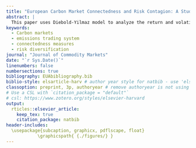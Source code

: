 ```yaml
---
title: "European Carbon Market Connectedness and Risk Contagion: A Study of Return and Volatility Dynamics Between European Union Allowances (EUAs) and Financial Markets Post-Phase III and their Potential for Portfolio Diversification"
abstract: |
  This paper uses Diebold-Yilmaz model to analyze the return and volatility connectedness between the European carbon market and the financial markets from the commencement of the 3rd phase of the EU emissions trading system in 2013 to the 4th phase until January 2025 in order to ascertain the impact of fixed income, equity, commodities, and energy markets, as well as exogenous shocks and the recent reforms introduced under the Fit for 55 package and RePowerEU Plan. We examine the static and dynamic characteristics of the connectedness network and find that the return and volatility behavior of the European carbon market are primarily driven by their own fundamental factors. Thus it is largely independent of other financial markets except for coal and natural gas, and except during periods of financial stress where a relatively short-lived increase in the connectedness with other financial markets is observed. With such characteristics, EUAs can offer diversification benefits, especially for non-energy portfolios.
keywords: 
  - Carbon markets 
  - emissions trading system 
  - connectedness measures 
  - risk diversification
journal: "Journal of Commodity Markets"
date: "`r Sys.Date()`"
linenumbers: false
numbersections: true
bibliography: EUAbibliography.bib
biblio-style: elsarticle-harv # author year style for natbib - use 'elsarticle-num' or 'elsarticle-num-names' for numbered scheme
classoption: preprint, 3p, authoryear # remove authoryear is not using `elsarticle-harv`
# Use a CSL with `citation_package = "default"`
# csl: https://www.zotero.org/styles/elsevier-harvard
output: 
  rticles::elsevier_article:
    keep_tex: true
    citation_package: natbib
header-includes:
  \usepackage{subcaption, graphicx, pdflscape, float}
            \graphicspath{ {./figures/} }
---
```










\newpage




\appendix

\begin{landscape}
\section{Static Return and Volatility Connectedness Matrix} \label{apdx:ConnMatrix}
  \begin{table}[!ht]
    \caption{Static Return and Volatility Connectedness Matrix (Jan 2013 - Jan 2025)}
    \label{table:staticfull}
      \resizebox{\columnwidth}{!}{
      \begin{tabular}{|l|l|l|l|l|l|l|l|l|l|l|l|} 
        \multicolumn{12}{@{}l}{\em(a) Carbon returns connectedness matrix}\\ \hline
      & CARBON & EUROSTOXX & BRENT OIL & COAL API & NATGAS & EURSOVER & EURCORP & SPXINDEX & COMEXENG & METALS & DSF (FROM) \\ \hline
       CARBON & 60.06 &	4.00 & 3.80 &	7.85 & 10.21 & 2.48 &	2.26 & 3.47 &	2.76	& 3.11 & \textbf{39.94} \\ \hline
       EUROSTOXX & 3.28 &	49.76 &	5.70 & 3.33 &	3.12 & 3.05 &	3.67 & 19.87 & 5.20 &	3.03 & 50.24 \\ \hline
       BRENTOIL & 3.49 &	6.00 &	57.40 &	5.44 &	3.61 &	2.68 &	2.34 &	7.27 &	8.29 &	3.49 &	42.60 \\ \hline
       COALAPI & 6.34 &	3.77 &	5.80 &	56.02 &	13.78 &	1.85 &	2.04 &	3.84 &	3.96 &	2.62 &	43.98 \\ \hline
       NATGAS & 9.93 &	3.03 &	3.88 &	13.58 &	58.73 &	1.80 &	1.76 &	2.48 &	2.56 &	2.24 &	41.27 \\ \hline
       EURSOVER & 2.03 &	2.98 &	2.68 &	1.67 &	1.68 &	48.35 &	31.93 &	2.28 &	2.05 &	4.36 &	51.65 \\ \hline
       EURCORP & 1.97 &	5.05 &	2.71 &	1.75 & 1.81 &	30.37 &	45.49 &	3.97 &	2.54 &	4.35 &	54.51 \\ \hline
       SPXINDEX & 2.42 &	17.95 &	6.82 &	3.35 &	2.03 &	2.30 &	2.73 &	53.51 &	6.40 &	2.50 &	46.49 \\ \hline
       COMEXENG & 2.48 &	5.08 &	7.44 &	3.49 &	2.40 &	2.16 &	2.37 &	6.59 &	53.07 &	14.91 &	46.93 \\ \hline
       METALS & 2.37 &	3.15 &	3.10 &	2.28 &	2.47 &	4.83 &	5.59 &	2.96 &	16.14 &	57.11 &	42.89 \\ \hline
       DST (TO) & \textbf{34.31} & 51.01 &	41.93 &	42.73 &	41.10 &	51.52 &	54.69 &	52.73 &	49.89 &	40.60 &	460.50 \\ \hline
       Inc.Own & 94.37 & 100.77 &	99.33 &	98.75 &	99.83 &	99.87 &	100.18 &	106.24 &	102.96 &	97.70 & \textbf{TCI} \\ \hline
       NS (NET) & \textbf{-5.63} & 0.77 &	-0.67 &	-1.25 &	-0.17 &	-0.13 &	0.18 &	6.24 &	2.96 &	-2.30 & \textbf{46.05} \\ \hline
        \end{tabular}
        }
\bigskip\bigskip
         \resizebox{\columnwidth}{!}{
         \begin{tabular}{|l|l|l|l|l|l|l|l|l|l|l|l|} 
          \multicolumn{12}{@{}l}{\em(b) Carbon volatility connectedness matrix}\\ \hline
       & CARBON & EUROSTOXX & BRENTOIL & COALAPI & NATGAS & EURSOVER & EURCORP & SPXINDEX & COMEXENG & METALS & DSF (FROM) \\ \hline
       CARBON & 55.66 &	4.60 &	4.29 &	7.25 &	7.13 &	3.77 &	3.61 &	5.06 &	3.83 &	4.79 & \textbf{44.34} \\ \hline
       EUROSTOXX & 3.63 &	47.09 &	5.17 & 3.59 &	3.45 &	5.12 &	4.14 &	16.60 &	5.25 &	5.95 &	52.91 \\ \hline
       BRENTOIL & 4.20 &	6.54 &	52.55 &	4.93 &	3.59 &	3.85 &	4.54 &	6.49 &	7.10 &	6.20 &	47.45 \\ \hline
       COALAPI & 4.67 &	5.83 &	4.19 &	57.95 &	7.85 &	3.80 &	2.71 &	4.59 &	3.14 &	5.26 &	42.05 \\ \hline
       NATGAS & 4.51 &	4.64 &	3.43 &	8.36 &	59.40 &	3.52 &	3.79 &	4.82 &	3.56 &	3.96 &	40.60 \\ \hline
       EURSOVER & 2.17 &	6.27 &	3.30 &	2.43 &	1.86 &	44.69 &	25.39 &	5.60 & 3.86 &	4.44 &	55.31 \\ \hline
       EURCORP & 2.81 &	5.70 &	2.52 &	2.34 &	2.40 &	28.32 &	41.90 &	5.97 &	4.70 &	3.33 &	58.10 \\ \hline
       SPXINDEX & 3.29 &	15.44 &	5.03 &	3.08 &	1.71 &	4.71 &	3.98 &	53.15 &	4.44 &	5.17 &	46.85 \\ \hline
       COMEXENG & 2.62 &	7.96 &	4.69 &	3.94 &	4.00 &	5.32 &	5.39 &	6.71 &	49.30 &	10.07 &	50.70 \\ \hline
       METALS & 3.91 &	8.31 &	4.44 &	3.90 &	3.85 &	5.08 &	6.31 &	6.26 &	10.05 &	47.90 &	52.10 \\ \hline
       DST (TO) & \textbf{31.83} & 65.30 &	37.07 &	39.82 &	35.85 &	63.47 &	59.86 &	62.11 &	45.92 &	49.18 &	490.40 \\ \hline
       Inc.Own & 87.49 &	112.39 &	89.62 &	97.77 &	95.25 &	108.16 &	101.76 &	115.27 &	95.22	& 97.08 & \textbf{TCI} \\ \hline
       NS (NET) & \textbf{-12.51} & 12.39 &	-10.38 &	-2.23 &	-4.75 &	8.16 &	1.76 &	15.27 &	-4.78 &	-2.92 & \textbf{49.04} \\ \hline
        \end{tabular}
        }
\end{table}




\section{Dynamic Return and Volatility Net Directional Connectedness}  \label{apdx:NDC}
\begin{figure}[H]
  \caption{Dynamic Net Directional Connectedness (Jan 2013 – Jan 2025)}
  \label{fig:dynNDCfull}
    \centering
      \begin{subfigure}[a]{\textwidth}
        \caption{Dynamic return net directional connectedness}
        \label{fig:dynretNDCfull}
        \includegraphics[width = 1.25\linewidth]{6aApdxB-DynRetNDCfull}
      \end{subfigure}
\end{figure}
\begin{figure}[H]
  \ContinuedFloat
  \centering
      \begin{subfigure}[b]{\textwidth}
        \caption{Dynamic volatility net directional connectedness}
        \label{fig:dynvolNDCfull}
        \includegraphics[width = 1.25\linewidth]{6bApdxB-DynVolNDCfull}
      \end{subfigure}
\end{figure}

\newpage

\section{Dynamic Return and Volatility Pairwise Connectedness Index} \label{apdx:PCI}
\begin{figure}[!ht]
  \caption{Dynamic Return and Volatility Pairwise Connectedness Index (Jan 2013 – Jan 2025)}
  \label{fig:dynPCIfull}
  \centering
  \begin{subfigure}[a]{\textwidth}
    \caption{Dynamic return PCI}
    \label{fig:dynretPCIfull}
    \includegraphics[width = 1.1\linewidth]{7aApdxC-DynRetPCIfull}
  \end{subfigure}
\end{figure}
\begin{figure}[!ht]
  \ContinuedFloat
  \centering
    \begin{subfigure}[b]{\textwidth}\ContinuedFloat
      \caption{Dynamic volatility PCI}
      \label{fig:dynvolPCIfull}
      \includegraphics[width = 1.2\linewidth]{7bApdxC-DynVolPCIfull}
    \end{subfigure}
\end{figure}


\newpage

\section{Robustness Testing of Connectedness Model Parameters} \label{apdx:Robust}
\subsection{10-period forecast horizon and a rolling window of 180 observations}

\subsubsection{Static Return and Volatility Connectedness Matrix}

  \begin{table}[!ht]
    \caption{Static Return and Volatility Connectedness Matrix (Jan 2013 - Jan 2025)}
      \resizebox{\columnwidth}{!}{
      \begin{tabular}{|l|l|l|l|l|l|l|l|l|l|l|l|}
      \multicolumn{12}{@{}l}{\em(a) Carbon returns connectedness matrix}\\ \hline
        ~ & CARBON & EUROSTOXX & BRENTOIL & COALAPI & NATGAS & EURSOVER & EURCORP & SPXINDEX & COMEXENG & METALS & FROM \\ \hline
        CARBON & 58.42 & 4.13 & 3.95 & 7.9 & 10.32 & 2.75 & 2.49 & 3.71 & 2.96 & 3.37 & 41.58 \\ \hline
        EUROSTOXX & 3.42 & 48.5 & 5.77 & 3.45 & 3.35 & 3.4 & 3.94 & 19.55 & 5.3 & 3.32 & 51.5 \\ \hline
        BRENTOIL & 3.73 & 6.14 & 56.08 & 5.53 & 3.75 & 2.88 & 2.51 & 7.34 & 8.26 & 3.78 & 43.92 \\ \hline
        COALAPI & 6.47 & 3.92 & 5.88 & 54.74 & 13.63 & 2.07 & 2.25 & 4.02 & 4.11 & 2.91 & 45.26 \\ \hline
        NATGAS & 10.05 & 3.24 & 4.05 & 13.36 & 57.16 & 2.07 & 1.99 & 2.76 & 2.82 & 2.49 & 42.84 \\ \hline
        EURSOVER & 2.25 & 3.24 & 2.94 & 1.89 & 1.94 & 47.16 & 31.34 & 2.45 & 2.3 & 4.48 & 52.84 \\ \hline
        EURCORP & 2.18 & 5.15 & 2.89 & 1.98 & 2.05 & 29.92 & 44.6 & 4.04 & 2.7 & 4.48 & 55.4 \\ \hline
        SPXINDEX & 2.62 & 17.77 & 6.93 & 3.49 & 2.29 & 2.53 & 2.92 & 52.31 & 6.39 & 2.75 & 47.69 \\ \hline
        COMEXENG & 2.68 & 5.17 & 7.47 & 3.64 & 2.68 & 2.41 & 2.56 & 6.59 & 51.98 & 14.82 & 48.02 \\ \hline
        METALS & 2.58 & 3.42 & 3.38 & 2.51 & 2.73 & 4.92 & 5.67 & 3.2 & 15.94 & 55.65 & 44.35 \\ \hline
        DST(TO) & 35.98 & 52.19 & 43.28 & 43.75 & 42.74 & 52.95 & 55.68 & 53.66 & 50.79 & 42.39 & 473.4 \\ \hline
        Inc. Own & 94.41 & 100.69 & 99.36 & 98.49 & 99.9 & 100.11 & 100.28 & 105.96 & 102.76 & 98.04 & cTCI/TCI \\ \hline
        NS (NET) & -5.59 & 0.69 & -0.64 & -1.51 & -0.1 & 0.11 & 0.28 & 5.96 & 2.76 & -1.96 & 52.60/47.34 \\ \hline
    \end{tabular}
    }
    \bigskip
      \resizebox{\columnwidth}{!}{
      \begin{tabular}{|l|l|l|l|l|l|l|l|l|l|l|l|}
      \multicolumn{12}{@{}l}{\em(b) Carbon volatility connectedness matrix}\\ \hline
        ~ & CARBON & EUROSTOXX & BRENTOIL & COALAPI & NATGAS & EURSOVER & EURCORP & SPXINDEX & COMEXENG & METALS & FROM \\ \hline
        CARBON & 52.95 & 4.7 & 4.74 & 7.16 & 7.63 & 4.19 & 3.79 & 5.42 & 4.13 & 5.3 & 47.05 \\ \hline
        EUROSTOXX & 4.01 & 45.08 & 5.34 & 4.25 & 3.87 & 5.52 & 4.38 & 15.91 & 5.33 & 6.3 & 54.92 \\ \hline
        BRENTOIL & 4.76 & 6.68 & 49.8 & 5.09 & 3.85 & 4.3 & 4.99 & 6.78 & 7.12 & 6.64 & 50.2 \\ \hline
        COALAPI & 4.88 & 6.1 & 4.69 & 54.65 & 8.24 & 4.24 & 3.12 & 5.11 & 3.45 & 5.52 & 45.35 \\ \hline
        NATGAS & 4.74 & 4.99 & 3.73 & 8.42 & 56.56 & 3.94 & 3.96 & 5.28 & 4.05 & 4.33 & 43.44 \\ \hline
        EURSOVER & 2.49 & 6.48 & 3.6 & 2.86 & 2.38 & 42.69 & 24.76 & 5.84 & 4.43 & 4.47 & 57.31 \\ \hline
        EURCORP & 3.24 & 5.76 & 2.65 & 2.84 & 3 & 27.52 & 39.98 & 6.12 & 5.26 & 3.63 & 60.02 \\ \hline
        SPXINDEX & 3.54 & 15.08 & 5.4 & 3.42 & 2.05 & 5.22 & 4.41 & 50.56 & 4.69 & 5.63 & 49.44 \\ \hline
        COMEXENG & 3.18 & 7.91 & 4.75 & 4.33 & 4.51 & 6.08 & 5.78 & 7.11 & 46.34 & 10 & 53.66 \\ \hline
        METALS & 4.27 & 8.4 & 4.76 & 4.29 & 4.33 & 5.28 & 6.78 & 6.91 & 9.64 & 45.33 & 54.67 \\ \hline
        DST(TO) & 35.11 & 66.11 & 39.64 & 42.67 & 39.87 & 66.29 & 61.97 & 64.48 & 48.1 & 51.81 & 516.05 \\ \hline
        Inc. Own & 88.06 & 111.19 & 89.44 & 97.33 & 96.43 & 108.98 & 101.96 & 115.04 & 94.45 & 97.14 & cTCI/TCI \\ \hline
        NS (NET) & -11.94 & 11.19 & -10.56 & -2.67 & -3.57 & 8.98 & 1.96 & 15.04 & -5.55 & -2.86 & 57.34/51.60 \\ \hline
    \end{tabular}
    }
\end{table}




\subsubsection{Dynamic Return and Volatility Net Directional Connectedness}

\begin{figure}[H]
  \caption{Dynamic Net Directional Connectedness (Jan 2013 – Jan 2025)}
    \centering
      \begin{subfigure}[a]{\textwidth}
        \caption{Dynamic return net directional connectedness}
        \includegraphics[width = 1.25\linewidth]{8aApdxD-10-180-RetNDC}
      \end{subfigure}
\end{figure}
\begin{figure}[H]
  \ContinuedFloat
  \centering
      \begin{subfigure}[b]{\textwidth}
        \caption{Dynamic volatility net directional connectedness}
        \includegraphics[width = 1.25\linewidth]{8bApdxD-10-180-VolNDC}
      \end{subfigure}
\end{figure}



\subsubsection{Static Return and Volatility Pairwise Directional Connectedness}

\begin{figure}[!ht]
  \caption{Network Representation of Pairwise Connectedness Index (Jan 2013 – Jan 2025)}
  \begin{minipage}{.8\textwidth}
    \subfloat[Static Return PCI network]{\includegraphics[width = \linewidth]{9aApdxD-10-180-RetNtwrk}}
  \end{minipage}
  \hfill
  \begin{minipage}{.8\textwidth}
    \subfloat[Static Volatility PCI network]{\includegraphics[width = \linewidth]{9bApdxD-10-180-VolNtwrk}}
  \end{minipage}
\end{figure}



\newpage

\subsubsection{Dynamic Return and Volatility Pairwise Directional Connectedness}

\begin{figure}[!ht]
  \caption{Dynamic Return and Volatility Pairwise Connectedness Index (Jan 2013 – Jan 2025)}
  \centering
  \begin{subfigure}[a]{\textwidth}
    \caption{Dynamic return PCI}
    \includegraphics[width = 1.1\linewidth]{10aApdxD-10-180-RetPCI}
  \end{subfigure}
\end{figure}
\begin{figure}[!ht]
  \ContinuedFloat
  \centering
    \begin{subfigure}[b]{\textwidth}\ContinuedFloat
      \caption{Dynamic volatility PCI}
      \includegraphics[width = 1.2\linewidth]{10bApdxD-10-180-VolPCI}
    \end{subfigure}
\end{figure}





\subsection{10-period forecast horizon and a rolling window of 220 observations}

\subsubsection{Static Return and Volatility Connectedness Matrix}

  \begin{table}[!ht]
    \caption{Static Return and Volatility Connectedness Matrix (Jan 2013 - Jan 2025)}
      \resizebox{\columnwidth}{!}{
      \begin{tabular}{|l|l|l|l|l|l|l|l|l|l|l|l|}
    \multicolumn{12}{@{}l}{\em(a) Carbon returns connectedness matrix}\\ \hline
        ~ & CARBON & EUROSTOXX & BRENTOIL & COALAPI & NATGAS & EURSOVER & EURCORP & SPXINDEX & COMEXENG & METALS & FROM \\ \hline
        CARBON & 61.35 & 3.93 & 3.67 & 7.77 & 10.07 & 2.29 & 2.12 & 3.28 & 2.6 & 2.91 & 38.65 \\ \hline
        EUROSTOXX & 3.17 & 50.79 & 5.67 & 3.23 & 2.94 & 2.75 & 3.43 & 20.12 & 5.14 & 2.77 & 49.21 \\ \hline
        BRENTOIL & 3.31 & 5.91 & 58.43 & 5.38 & 3.49 & 2.5 & 2.22 & 7.19 & 8.32 & 3.25 & 41.57 \\ \hline
        COALAPI & 6.21 & 3.65 & 5.74 & 57.04 & 13.87 & 1.71 & 1.88 & 3.69 & 3.82 & 2.38 & 42.96 \\ \hline
        NATGAS & 9.8 & 2.86 & 3.74 & 13.76 & 59.97 & 1.62 & 1.6 & 2.23 & 2.37 & 2.05 & 40.03 \\ \hline
        EURSOVER & 1.86 & 2.78 & 2.47 & 1.5 & 1.47 & 49.32 & 32.36 & 2.14 & 1.84 & 4.25 & 50.68 \\ \hline
        EURCORP & 1.83 & 5 & 2.6 & 1.56 & 1.6 & 30.68 & 46.15 & 3.92 & 2.43 & 4.22 & 53.85 \\ \hline
        SPXINDEX & 2.25 & 18.12 & 6.71 & 3.21 & 1.8 & 2.12 & 2.58 & 54.48 & 6.44 & 2.29 & 45.52 \\ \hline
        COMEXENG & 2.32 & 5.03 & 7.42 & 3.34 & 2.17 & 1.96 & 2.21 & 6.63 & 53.93 & 14.98 & 46.07 \\ \hline
        METALS & 2.21 & 2.9 & 2.88 & 2.07 & 2.24 & 4.77 & 5.5 & 2.76 & 16.3 & 58.36 & 41.64 \\ \hline
        DST(TO) & 32.96 & 50.19 & 40.89 & 41.83 & 39.66 & 50.41 & 53.92 & 51.95 & 49.25 & 39.11 & 450.17 \\ \hline
        Inc. Own & 94.31 & 100.98 & 99.31 & 98.87 & 99.63 & 99.74 & 100.08 & 106.43 & 103.18 & 97.48 & cTCI/TCI \\ \hline
        NS (NET) & -5.69 & 0.98 & -0.69 & -1.13 & -0.37 & -0.26 & 0.08 & 6.43 & 3.18 & -2.52 & 50.02/45.02 \\ \hline
    \end{tabular}
    }
    \bigskip
      \resizebox{\columnwidth}{!}{
      \begin{tabular}{|l|l|l|l|l|l|l|l|l|l|l|l|}
    \multicolumn{12}{@{}l}{\em(b) Carbon volatility connectedness matrix}\\ \hline
        ~ & CARBON & EUROSTOXX & BRENTOIL & COALAPI & NATGAS & EURSOVER & EURCORP & SPXINDEX & COMEXENG & METALS & FROM \\ \hline
        CARBON & 57.82 & 4.6 & 3.99 & 7.25 & 6.77 & 3.43 & 3.28 & 4.71 & 3.77 & 4.37 & 42.18 \\ \hline
        EUROSTOXX & 3.26 & 48.44 & 4.96 & 3.2 & 3.12 & 4.95 & 4.06 & 17.08 & 5.26 & 5.68 & 51.56 \\ \hline
        BRENTOIL & 3.71 & 6.49 & 54.56 & 4.78 & 3.39 & 3.48 & 4.09 & 6.32 & 7.29 & 5.9 & 45.44 \\ \hline
        COALAPI & 4.61 & 5.41 & 3.49 & 60.67 & 7.47 & 3.55 & 2.54 & 4.17 & 3 & 5.09 & 39.33 \\ \hline
        NATGAS & 4.33 & 4.33 & 3.04 & 8.15 & 62.01 & 3.2 & 3.63 & 4.47 & 3.24 & 3.6 & 37.99 \\ \hline
        EURSOVER & 1.88 & 6.07 & 3.1 & 2.09 & 1.59 & 46.2 & 25.84 & 5.5 & 3.43 & 4.3 & 53.8 \\ \hline
        EURCORP & 2.48 & 5.69 & 2.46 & 1.93 & 1.95 & 28.91 & 43.34 & 5.93 & 4.14 & 3.17 & 56.66 \\ \hline
        SPXINDEX & 3.03 & 15.53 & 4.64 & 2.83 & 1.51 & 4.32 & 3.72 & 55.36 & 4.18 & 4.88 & 44.64 \\ \hline
        COMEXENG & 2.16 & 7.92 & 4.69 & 3.69 & 3.6 & 4.81 & 4.93 & 6.45 & 51.6 & 10.15 & 48.4 \\ \hline
        METALS & 3.68 & 8.12 & 4.08 & 3.63 & 3.45 & 4.91 & 5.83 & 5.71 & 10.35 & 50.22 & 49.78 \\ \hline
        DST(TO) & 29.15 & 64.17 & 34.46 & 37.57 & 32.84 & 61.55 & 57.91 & 60.35 & 44.66 & 47.14 & 469.8 \\ \hline
        Inc. Own & 86.97 & 112.61 & 89.02 & 98.23 & 94.85 & 107.74 & 101.25 & 115.71 & 96.26 & 97.36 & cTCI/TCI \\ \hline
        NS (NET) & -13.03 & 12.61 & -10.98 & -1.77 & -5.15 & 7.74 & 1.25 & 15.71 & -3.74 & -2.64 & 52.20/46.98 \\ \hline
    \end{tabular}
    }
\end{table}




\subsubsection{Dynamic Return and Volatility Net Directional Connectedness}

\begin{figure}[H]
  \caption{Dynamic Net Directional Connectedness (Jan 2013 – Jan 2025)}
    \centering
      \begin{subfigure}[a]{\textwidth}
        \caption{Dynamic return net directional connectedness}
        \includegraphics[width = 1.25\linewidth]{11aApdxD-10-220-RetNDC}
      \end{subfigure}
\end{figure}
\begin{figure}[H]
  \ContinuedFloat
  \centering
      \begin{subfigure}[b]{\textwidth}
        \caption{Dynamic volatility net directional connectedness}
        \includegraphics[width = 1.25\linewidth]{11bApdxD-10-220-VolNDC}
      \end{subfigure}
\end{figure}



\subsubsection{Static Return and Volatility Pairwise Directional Connectedness}

\begin{figure}[!ht]
  \caption{Network Representation of Pairwise Connectedness Index (Jan 2013 – Jan 2025)}
  \begin{minipage}{.8\textwidth}
    \subfloat[Static Return PCI network]{\includegraphics[width = \linewidth]{12aApdxD-10-220-RetNtwrk}}
  \end{minipage}
  \hfill
  \begin{minipage}{.8\textwidth}
    \subfloat[Static Volatility PCI network]{\includegraphics[width = \linewidth]{12bApdxD-10-220-VolNtwrk}}
  \end{minipage}
\end{figure}



\newpage

\subsubsection{Dynamic Return and Volatility Pairwise Directional Connectedness}

\begin{figure}[!ht]
  \caption{Dynamic Return and Volatility Pairwise Connectedness Index (Jan 2013 – Jan 2025)}
  \centering
  \begin{subfigure}[a]{\textwidth}
    \caption{Dynamic return PCI}
    \includegraphics[width = 1.1\linewidth]{13aApdxD-10-220-RetPCI}
  \end{subfigure}
\end{figure}
\begin{figure}[!ht]
  \ContinuedFloat
  \centering
    \begin{subfigure}[b]{\textwidth}\ContinuedFloat
      \caption{Dynamic volatility PCI}
      \includegraphics[width = 1.2\linewidth]{13bApdxD-10-220-VolPCI}
    \end{subfigure}
\end{figure}






\subsection{8-period forecast horizon and a rolling window of 180 observations}

\subsubsection{Static Return and Volatility Connectedness Matrix}

  \begin{table}[!ht]
    \caption{Static Return and Volatility Connectedness Matrix (Jan 2013 - Jan 2025)}
      \resizebox{\columnwidth}{!}{   
      \begin{tabular}{|l|l|l|l|l|l|l|l|l|l|l|l|}
      \multicolumn{12}{@{}l}{\em(a) Carbon returns connectedness matrix}\\ \hline
        ~ & CARBON & EUROSTOXX & BRENTOIL & COALAPI & NATGAS & EURSOVER & EURCORP & SPXINDEX & COMEXENG & METALS & FROM \\ \hline
        CARBON & 58.73 & 4.12 & 3.91 & 7.88 & 10.34 & 2.69 & 2.43 & 3.68 & 2.92 & 3.3 & 41.27 \\ \hline
        EUROSTOXX & 3.39 & 48.68 & 5.76 & 3.42 & 3.3 & 3.36 & 3.91 & 19.61 & 5.29 & 3.28 & 51.32 \\ \hline
        BRENTOIL & 3.7 & 6.12 & 56.35 & 5.5 & 3.71 & 2.85 & 2.46 & 7.32 & 8.25 & 3.74 & 43.65 \\ \hline
        COALAPI & 6.46 & 3.9 & 5.87 & 54.95 & 13.64 & 2.04 & 2.22 & 3.99 & 4.08 & 2.87 & 45.05 \\ \hline
        NATGAS & 10.06 & 3.2 & 4.03 & 13.38 & 57.41 & 2.03 & 1.95 & 2.71 & 2.77 & 2.45 & 42.59 \\ \hline
        EURSOVER & 2.21 & 3.22 & 2.9 & 1.85 & 1.87 & 47.39 & 31.45 & 2.41 & 2.25 & 4.43 & 52.61 \\ \hline
        EURCORP & 2.16 & 5.13 & 2.86 & 1.94 & 1.99 & 30.01 & 44.76 & 4.01 & 2.69 & 4.47 & 55.24 \\ \hline
        SPXINDEX & 2.58 & 17.81 & 6.93 & 3.46 & 2.26 & 2.47 & 2.89 & 52.51 & 6.38 & 2.71 & 47.49 \\ \hline
        COMEXENG & 2.66 & 5.13 & 7.45 & 3.6 & 2.65 & 2.37 & 2.51 & 6.56 & 52.2 & 14.86 & 47.8 \\ \hline
        METALS & 2.55 & 3.37 & 3.34 & 2.48 & 2.67 & 4.89 & 5.64 & 3.13 & 15.99 & 55.95 & 44.05 \\ \hline
        DST(TO) & 35.76 & 51.99 & 43.06 & 43.51 & 42.42 & 52.71 & 55.46 & 53.43 & 50.61 & 42.12 & 471.08 \\ \hline
        Inc. Own & 94.5 & 100.68 & 99.41 & 98.45 & 99.83 & 100.1 & 100.22 & 105.94 & 102.81 & 98.07 & cTCI/TCI \\ \hline
        NS (NET) & -5.5 & 0.68 & -0.59 & -1.55 & -0.17 & 0.1 & 0.22 & 5.94 & 2.81 & -1.93 & 52.34/47.11 \\ \hline
    \end{tabular}
    }
    \bigskip
      \resizebox{\columnwidth}{!}{
      \begin{tabular}{|l|l|l|l|l|l|l|l|l|l|l|l|}
    \multicolumn{12}{@{}l}{\em(b) Carbon volatility connectedness matrix}\\ \hline
        ~ & CARBON & EUROSTOXX & BRENTOIL & COALAPI & NATGAS & EURSOVER & EURCORP & SPXINDEX & COMEXENG & METALS & FROM \\ \hline
        CARBON & 57.54 & 4.29 & 4.24 & 6.61 & 7.04 & 3.68 & 3.29 & 4.63 & 3.58 & 5.1 & 42.46 \\ \hline
        EUROSTOXX & 3.64 & 47.92 & 5.2 & 3.73 & 3.31 & 5.24 & 4.1 & 16.18 & 4.86 & 5.81 & 52.08 \\ \hline
        BRENTOIL & 4.54 & 6.27 & 54.13 & 4.66 & 3.32 & 3.65 & 4.43 & 6.37 & 6.68 & 5.96 & 45.87 \\ \hline
        COALAPI & 4.31 & 5.16 & 4.37 & 59.14 & 7.71 & 3.82 & 2.8 & 4.58 & 3.16 & 4.95 & 40.86 \\ \hline
        NATGAS & 4.37 & 4.61 & 3.24 & 7.83 & 61.1 & 3.29 & 3.43 & 4.7 & 3.63 & 3.81 & 38.9 \\ \hline
        EURSOVER & 2.2 & 5.98 & 3.36 & 2.47 & 2.19 & 44.51 & 25.76 & 5.33 & 3.96 & 4.24 & 55.49 \\ \hline
        EURCORP & 2.95 & 5.35 & 2.3 & 2.49 & 2.54 & 28.14 & 42.31 & 5.81 & 4.68 & 3.43 & 57.69 \\ \hline
        SPXINDEX & 3.08 & 15.12 & 5.25 & 2.88 & 1.77 & 4.81 & 4.19 & 53.9 & 4.15 & 4.85 & 46.1 \\ \hline
        COMEXENG & 2.82 & 7.63 & 4.56 & 4.09 & 4.03 & 5.57 & 5.32 & 6.51 & 49.19 & 10.29 & 50.81 \\ \hline
        METALS & 3.96 & 7.74 & 4.37 & 3.92 & 3.82 & 5.1 & 6.4 & 6.17 & 9.52 & 49.01 & 50.99 \\ \hline
        DST(TO) & 31.86 & 62.14 & 36.9 & 38.68 & 35.72 & 63.29 & 59.73 & 60.27 & 44.22 & 48.44 & 481.25 \\ \hline
        Inc. Own & 89.41 & 110.06 & 91.03 & 97.82 & 96.83 & 107.8 & 102.03 & 114.17 & 93.41 & 97.45 & cTCI/TCI \\ \hline
        NS (NET) & -10.59 & 10.06 & -8.97 & -2.18 & -3.17 & 7.8 & 2.03 & 14.17 & -6.59 & -2.55 & 53.47/48.12 \\ \hline
    \end{tabular}
    }
\end{table}




\subsubsection{Dynamic Return and Volatility Net Directional Connectedness}

\begin{figure}[H]
  \caption{Dynamic Net Directional Connectedness (Jan 2013 – Jan 2025)}
    \centering
      \begin{subfigure}[a]{\textwidth}
        \caption{Dynamic return net directional connectedness}
        \includegraphics[width = 1.25\linewidth]{14aApdxD-8-180-RetNDC}
      \end{subfigure}
\end{figure}
\begin{figure}[H]
  \ContinuedFloat
  \centering
      \begin{subfigure}[b]{\textwidth}
        \caption{Dynamic volatility net directional connectedness}
        \includegraphics[width = 1.25\linewidth]{14bApdxD-8-180-VolNDC}
      \end{subfigure}
\end{figure}



\subsubsection{Static Return and Volatility Pairwise Directional Connectedness}

\begin{figure}[!ht]
  \caption{Network Representation of Pairwise Connectedness Index (Jan 2013 – Jan 2025)}
  \begin{minipage}{.8\textwidth}
    \subfloat[Static Return PCI network]{\includegraphics[width = \linewidth]{15aApdxD-8-180-RetNtwrk}}
  \end{minipage}
  \hfill
  \begin{minipage}{.8\textwidth}
    \subfloat[Static Volatility PCI network]{\includegraphics[width = \linewidth]{15bApdxD-8-180-VolNtwrk}}
  \end{minipage}
\end{figure}



\newpage

\subsubsection{Dynamic Return and Volatility Pairwise Directional Connectedness}

\begin{figure}[!ht]
  \caption{Dynamic Return and Volatility Pairwise Connectedness Index (Jan 2013 – Jan 2025)}
  \centering
  \begin{subfigure}[a]{\textwidth}
    \caption{Dynamic return PCI}
    \includegraphics[width = 1.1\linewidth]{16aApdxD-8-180-RetPCI}
  \end{subfigure}
\end{figure}
\begin{figure}[!ht]
  \ContinuedFloat
  \centering
    \begin{subfigure}[b]{\textwidth}\ContinuedFloat
      \caption{Dynamic volatility PCI}
      \includegraphics[width = 1.2\linewidth]{16bApdxD-8-180-VolPCI}
    \end{subfigure}
\end{figure}









\subsection{8-period forecast horizon and a rolling window of 200 observations}

\subsubsection{Static Return and Volatility Connectedness Matrix}

  \begin{table}[!ht]
    \caption{Static Return and Volatility Connectedness Matrix (Jan 2013 - Jan 2025)}
      \resizebox{\columnwidth}{!}{
      \begin{tabular}{|l|l|l|l|l|l|l|l|l|l|l|l|}
    \multicolumn{12}{@{}l}{\em(a) Carbon returns connectedness matrix}\\ \hline
        ~ & CARBON & EUROSTOXX & BRENTOIL & COALAPI & NATGAS & EURSOVER & EURCORP & SPXINDEX & COMEXENG & METALS & FROM \\ \hline
        CARBON & 60.33 & 3.99 & 3.77 & 7.83 & 10.23 & 2.42 & 2.21 & 3.44 & 2.72 & 3.05 & 39.67 \\ \hline
        EUROSTOXX & 3.26 & 49.92 & 5.7 & 3.3 & 3.08 & 3.01 & 3.64 & 19.93 & 5.19 & 2.98 & 50.08 \\ \hline
        BRENTOIL & 3.47 & 5.98 & 57.62 & 5.41 & 3.57 & 2.65 & 2.3 & 7.25 & 8.28 & 3.46 & 42.38 \\ \hline
        COALAPI & 6.33 & 3.75 & 5.78 & 56.18 & 13.78 & 1.83 & 2.01 & 3.82 & 3.94 & 2.59 & 43.82 \\ \hline
        NATGAS & 9.94 & 3 & 3.86 & 13.6 & 58.93 & 1.78 & 1.72 & 2.44 & 2.52 & 2.21 & 41.07 \\ \hline
        EURSOVER & 1.99 & 2.97 & 2.64 & 1.64 & 1.63 & 48.54 & 32.01 & 2.25 & 2 & 4.33 & 51.46 \\ \hline
        EURCORP & 1.94 & 5.03 & 2.68 & 1.71 & 1.75 & 30.44 & 45.63 & 3.94 & 2.53 & 4.33 & 54.37 \\ \hline
        SPXINDEX & 2.38 & 17.98 & 6.82 & 3.32 & 2 & 2.25 & 2.7 & 53.68 & 6.39 & 2.47 & 46.32 \\ \hline
        COMEXENG & 2.47 & 5.04 & 7.42 & 3.46 & 2.38 & 2.12 & 2.33 & 6.56 & 53.26 & 14.96 & 46.74 \\ \hline
        METALS & 2.34 & 3.1 & 3.07 & 2.25 & 2.42 & 4.81 & 5.56 & 2.9 & 16.18 & 57.37 & 42.63 \\ \hline
        DST(TO) & 34.12 & 50.84 & 41.75 & 42.53 & 40.82 & 51.31 & 54.49 & 52.53 & 49.76 & 40.39 & 458.54 \\ \hline
        Inc. Own & 94.45 & 100.75 & 99.37 & 98.71 & 99.76 & 99.85 & 100.12 & 106.21 & 103.02 & 97.76 & cTCI/TCI \\ \hline
        NS (NET) & -5.55 & 0.75 & -0.63 & -1.29 & -0.24 & -0.15 & 0.12 & 6.21 & 3.02 & -2.24 & 50.95/45.85 \\ \hline
    \end{tabular}
    }
    \bigskip
      \resizebox{\columnwidth}{!}{
      \begin{tabular}{|l|l|l|l|l|l|l|l|l|l|l|l|}
    \multicolumn{12}{@{}l}{\em(b) Carbon volatility connectedness matrix}\\ \hline
        ~ & CARBON & EUROSTOXX & BRENTOIL & COALAPI & NATGAS & EURSOVER & EURCORP & SPXINDEX & COMEXENG & METALS & FROM \\ \hline
        CARBON & 60.17 & 4.17 & 3.78 & 6.68 & 6.57 & 3.32 & 3.11 & 4.33 & 3.26 & 4.61 & 39.83 \\ \hline
        EUROSTOXX & 3.29 & 49.69 & 5.1 & 3.09 & 2.94 & 4.86 & 3.93 & 16.76 & 4.8 & 5.55 & 50.31 \\ \hline
        BRENTOIL & 4.03 & 6.12 & 56.72 & 4.48 & 3.04 & 3.25 & 4.01 & 6.11 & 6.72 & 5.54 & 43.28 \\ \hline
        COALAPI & 4.14 & 4.95 & 3.92 & 62.24 & 7.35 & 3.39 & 2.39 & 4.07 & 2.83 & 4.7 & 37.76 \\ \hline
        NATGAS & 4.18 & 4.25 & 2.96 & 7.77 & 63.79 & 2.87 & 3.22 & 4.26 & 3.21 & 3.49 & 36.21 \\ \hline
        EURSOVER & 1.94 & 5.82 & 3.08 & 2.1 & 1.74 & 46.3 & 26.28 & 5.1 & 3.44 & 4.21 & 53.7 \\ \hline
        EURCORP & 2.58 & 5.27 & 2.19 & 2.05 & 2.04 & 28.8 & 44.04 & 5.7 & 4.16 & 3.17 & 55.96 \\ \hline
        SPXINDEX & 2.84 & 15.41 & 4.97 & 2.56 & 1.49 & 4.35 & 3.82 & 56.19 & 3.92 & 4.45 & 43.81 \\ \hline
        COMEXENG & 2.32 & 7.68 & 4.52 & 3.73 & 3.57 & 4.87 & 4.97 & 6.12 & 51.84 & 10.37 & 48.16 \\ \hline
        METALS & 3.62 & 7.62 & 4.07 & 3.51 & 3.33 & 4.94 & 5.95 & 5.62 & 9.94 & 51.42 & 48.58 \\ \hline
        DST(TO) & 28.93 & 61.29 & 34.59 & 35.97 & 32.07 & 60.65 & 57.69 & 58.07 & 42.27 & 46.09 & 457.61 \\ \hline
        Inc. Own & 89.1 & 110.98 & 91.3 & 98.21 & 95.85 & 106.95 & 101.73 & 114.26 & 94.11 & 97.51 & cTCI/TCI \\ \hline
        NS (NET) & -10.9 & 10.98 & -8.7 & -1.79 & -4.15 & 6.95 & 1.73 & 14.26 & -5.89 & -2.49 & 50.85/45.76 \\ \hline
    \end{tabular}
    }
\end{table}




\subsubsection{Dynamic Return and Volatility Net Directional Connectedness}

\begin{figure}[H]
  \caption{Dynamic Net Directional Connectedness (Jan 2013 – Jan 2025)}
    \centering
      \begin{subfigure}[a]{\textwidth}
        \caption{Dynamic return net directional connectedness}
        \includegraphics[width = 1.25\linewidth]{17aApdxD-8-200-RetNDC}
      \end{subfigure}
\end{figure}
\begin{figure}[H]
  \ContinuedFloat
  \centering
      \begin{subfigure}[b]{\textwidth}
        \caption{Dynamic volatility net directional connectedness}
        \includegraphics[width = 1.25\linewidth]{17bApdxD-8-200-VolNDC}
      \end{subfigure}
\end{figure}



\subsubsection{Static Return and Volatility Pairwise Directional Connectedness}

\begin{figure}[!ht]
  \caption{Network Representation of Pairwise Connectedness Index (Jan 2013 – Jan 2025)}
  \begin{minipage}{.8\textwidth}
    \subfloat[Static Return PCI network]{\includegraphics[width = \linewidth]{18aApdxD-8-200-RetNtwrk}}
  \end{minipage}
  \hfill
  \begin{minipage}{.8\textwidth}
    \subfloat[Static Volatility PCI network]{\includegraphics[width = \linewidth]{18bApdxD-8-200-VolNtwrk}}
  \end{minipage}
\end{figure}



\newpage

\subsubsection{Dynamic Return and Volatility Pairwise Directional Connectedness}

\begin{figure}[!ht]
  \caption{Dynamic Return and Volatility Pairwise Connectedness Index (Jan 2013 – Jan 2025)}
  \centering
  \begin{subfigure}[a]{\textwidth}
    \caption{Dynamic return PCI}
    \includegraphics[width = 1.1\linewidth]{19aApdxD-8-200-RetPCI}
  \end{subfigure}
\end{figure}
\begin{figure}[!ht]
  \ContinuedFloat
  \centering
    \begin{subfigure}[b]{\textwidth}\ContinuedFloat
      \caption{Dynamic volatility PCI}
      \includegraphics[width = 1.2\linewidth]{19bApdxD-8-200-VolPCI}
    \end{subfigure}
\end{figure}








\subsection{8-period forecast horizon and a rolling window of 220 observations}

\subsubsection{Static Return and Volatility Connectedness Matrix}

  \begin{table}[!ht]
    \caption{Static Return and Volatility Connectedness Matrix (Jan 2013 - Jan 2025)}
      \resizebox{\columnwidth}{!}{
      \begin{tabular}{|l|l|l|l|l|l|l|l|l|l|l|l|}
    \multicolumn{12}{@{}l}{\em(a) Carbon returns connectedness matrix}\\ \hline
        ~ & CARBON & EUROSTOXX & BRENTOIL & COALAPI & NATGAS & EURSOVER & EURCORP & SPXINDEX & COMEXENG & METALS & FROM \\ \hline
        CARBON & 61.59 & 3.93 & 3.64 & 7.76 & 10.08 & 2.24 & 2.07 & 3.26 & 2.57 & 2.86 & 38.41 \\ \hline
        EUROSTOXX & 3.15 & 50.93 & 5.67 & 3.2 & 2.9 & 2.71 & 3.41 & 20.17 & 5.13 & 2.73 & 49.07 \\ \hline
        BRENTOIL & 3.3 & 5.9 & 58.62 & 5.37 & 3.45 & 2.48 & 2.19 & 7.17 & 8.31 & 3.22 & 41.38 \\ \hline
        COALAPI & 6.2 & 3.63 & 5.73 & 57.17 & 13.87 & 1.69 & 1.86 & 3.68 & 3.8 & 2.36 & 42.83 \\ \hline
        NATGAS & 9.8 & 2.83 & 3.73 & 13.77 & 60.14 & 1.6 & 1.57 & 2.19 & 2.34 & 2.03 & 39.86 \\ \hline
        EURSOVER & 1.83 & 2.76 & 2.44 & 1.47 & 1.43 & 49.48 & 32.44 & 2.12 & 1.8 & 4.23 & 50.52 \\ \hline
        EURCORP & 1.81 & 4.98 & 2.57 & 1.53 & 1.55 & 30.74 & 46.27 & 3.9 & 2.43 & 4.21 & 53.73 \\ \hline
        SPXINDEX & 2.22 & 18.15 & 6.71 & 3.18 & 1.78 & 2.07 & 2.56 & 54.62 & 6.44 & 2.26 & 45.38 \\ \hline
        COMEXENG & 2.31 & 4.99 & 7.41 & 3.32 & 2.15 & 1.93 & 2.17 & 6.6 & 54.09 & 15.02 & 45.91 \\ \hline
        METALS & 2.19 & 2.85 & 2.84 & 2.05 & 2.2 & 4.76 & 5.48 & 2.69 & 16.34 & 58.6 & 41.4 \\ \hline
        DST(TO) & 32.81 & 50.03 & 40.74 & 41.65 & 39.42 & 50.23 & 53.75 & 51.77 & 49.15 & 38.94 & 448.48 \\ \hline
        Inc. Own & 94.4 & 100.96 & 99.36 & 98.83 & 99.56 & 99.71 & 100.02 & 106.39 & 103.24 & 97.54 & cTCI/TCI \\ \hline
        NS (NET) & -5.6 & 0.96 & -0.64 & -1.17 & -0.44 & -0.29 & 0.02 & 6.39 & 3.24 & -2.46 & 49.83/44.85 \\ \hline
    \end{tabular}
    }
    \bigskip
      \resizebox{\columnwidth}{!}{
      \begin{tabular}{|l|l|l|l|l|l|l|l|l|l|l|l|}
    \multicolumn{12}{@{}l}{\em(b) Carbon volatility connectedness matrix}\\ \hline
        ~ & CARBON & EUROSTOXX & BRENTOIL & COALAPI & NATGAS & EURSOVER & EURCORP & SPXINDEX & COMEXENG & METALS & FROM \\ \hline
        CARBON & 62.2 & 4.14 & 3.49 & 6.68 & 6.23 & 3.06 & 2.83 & 4.04 & 3.14 & 4.2 & 37.8 \\ \hline
        EUROSTOXX & 2.95 & 50.86 & 4.93 & 2.73 & 2.66 & 4.69 & 3.87 & 17.15 & 4.84 & 5.33 & 49.14 \\ \hline
        BRENTOIL & 3.56 & 6.04 & 58.65 & 4.31 & 2.84 & 2.92 & 3.59 & 5.91 & 6.93 & 5.24 & 41.35 \\ \hline
        COALAPI & 4.12 & 4.62 & 3.28 & 64.8 & 7 & 3.13 & 2.22 & 3.66 & 2.66 & 4.52 & 35.2 \\ \hline
        NATGAS & 4.07 & 3.96 & 2.61 & 7.59 & 66.13 & 2.57 & 3.05 & 3.93 & 2.92 & 3.16 & 33.87 \\ \hline
        EURSOVER & 1.71 & 5.66 & 2.88 & 1.82 & 1.5 & 47.64 & 26.63 & 4.99 & 3.08 & 4.09 & 52.36 \\ \hline
        EURCORP & 2.3 & 5.25 & 2.14 & 1.71 & 1.66 & 29.27 & 45.3 & 5.68 & 3.66 & 3.02 & 54.7 \\ \hline
        SPXINDEX & 2.61 & 15.47 & 4.61 & 2.36 & 1.32 & 4.01 & 3.62 & 58.11 & 3.72 & 4.17 & 41.89 \\ \hline
        COMEXENG & 1.91 & 7.65 & 4.54 & 3.52 & 3.19 & 4.42 & 4.56 & 5.92 & 53.86 & 10.43 & 46.14 \\ \hline
        METALS & 3.41 & 7.37 & 3.76 & 3.24 & 2.95 & 4.79 & 5.5 & 5.17 & 10.24 & 53.57 & 46.43 \\ \hline
        DST(TO) & 26.64 & 60.17 & 32.23 & 33.96 & 29.35 & 58.88 & 55.87 & 56.45 & 41.18 & 44.17 & 438.89 \\ \hline
        Inc. Own & 88.84 & 111.02 & 90.88 & 98.75 & 95.49 & 106.52 & 101.17 & 114.56 & 95.04 & 97.73 & cTCI/TCI \\ \hline
        NS (NET) & -11.16 & 11.02 & -9.12 & -1.25 & -4.51 & 6.52 & 1.17 & 14.56 & -4.96 & -2.27 & 48.77/43.89 \\ \hline
    \end{tabular}
    }
\end{table}




\subsubsection{Dynamic Return and Volatility Net Directional Connectedness}

\begin{figure}[H]
  \caption{Dynamic Net Directional Connectedness (Jan 2013 – Jan 2025)}
    \centering
      \begin{subfigure}[a]{\textwidth}
        \caption{Dynamic return net directional connectedness}
        \includegraphics[width = 1.25\linewidth]{20aApdxD-8-220-RetNDC}
      \end{subfigure}
\end{figure}
\begin{figure}[H]
  \ContinuedFloat
  \centering
      \begin{subfigure}[b]{\textwidth}
        \caption{Dynamic volatility net directional connectedness}
        \includegraphics[width = 1.25\linewidth]{20bApdxD-8-220-VolNDC}
      \end{subfigure}
\end{figure}



\subsubsection{Static Return and Volatility Pairwise Directional Connectedness}

\begin{figure}[!ht]
  \caption{Network Representation of Pairwise Connectedness Index (Jan 2013 – Jan 2025)}
  \begin{minipage}{.8\textwidth}
    \subfloat[Static Return PCI network]{\includegraphics[width = \linewidth]{21aApdxD-8-220-RetNtwrk}}
  \end{minipage}
  \hfill
  \begin{minipage}{.8\textwidth}
    \subfloat[Static Volatility PCI network]{\includegraphics[width = \linewidth]{21bApdxD-8-220-VolNtwrk}}
  \end{minipage}
\end{figure}



\newpage

\subsubsection{Dynamic Return and Volatility Pairwise Directional Connectedness}

\begin{figure}[!ht]
  \caption{Dynamic Return and Volatility Pairwise Connectedness Index (Jan 2013 – Jan 2025)}
  \centering
  \begin{subfigure}[a]{\textwidth}
    \caption{Dynamic return PCI}
    \includegraphics[width = 1.1\linewidth]{22aApdxD-8-220-RetPCI}
  \end{subfigure}
\end{figure}
\begin{figure}[!ht]
  \ContinuedFloat
  \centering
    \begin{subfigure}[b]{\textwidth}\ContinuedFloat
      \caption{Dynamic volatility PCI}
      \includegraphics[width = 1.2\linewidth]{22bApdxD-8-220-VolPCI}
    \end{subfigure}
\end{figure}










\subsection{12-period forecast horizon and a rolling window of 180 observations}

\subsubsection{Static Return and Volatility Connectedness Matrix}

  \begin{table}[!ht]
    \caption{Static Return and Volatility Connectedness Matrix (Jan 2013 - Jan 2025)}
      \resizebox{\columnwidth}{!}{
      \begin{tabular}{|l|l|l|l|l|l|l|l|l|l|l|l|}
    \multicolumn{12}{@{}l}{\em(a) Carbon returns connectedness matrix}\\ \hline
        ~ & CARBON & EUROSTOXX & BRENTOIL & COALAPI & NATGAS & EURSOVER & EURCORP & SPXINDEX & COMEXENG & METALS & FROM \\ \hline
        CARBON & 58.33 & 4.13 & 3.97 & 7.9 & 10.32 & 2.77 & 2.5 & 3.72 & 2.98 & 3.39 & 41.67 \\ \hline
        EUROSTOXX & 3.43 & 48.44 & 5.78 & 3.45 & 3.36 & 3.41 & 3.95 & 19.53 & 5.31 & 3.33 & 51.56 \\ \hline
        BRENTOIL & 3.74 & 6.15 & 55.99 & 5.54 & 3.77 & 2.9 & 2.52 & 7.35 & 8.26 & 3.79 & 44.01 \\ \hline
        COALAPI & 6.48 & 3.93 & 5.89 & 54.66 & 13.62 & 2.09 & 2.26 & 4.03 & 4.12 & 2.93 & 45.34 \\ \hline
        NATGAS & 10.05 & 3.25 & 4.07 & 13.36 & 57.07 & 2.08 & 2.01 & 2.78 & 2.84 & 2.5 & 42.93 \\ \hline
        EURSOVER & 2.27 & 3.27 & 2.96 & 1.9 & 1.95 & 47.08 & 31.3 & 2.47 & 2.32 & 4.48 & 52.92 \\ \hline
        EURCORP & 2.19 & 5.15 & 2.91 & 1.99 & 2.07 & 29.9 & 44.54 & 4.04 & 2.71 & 4.5 & 55.46 \\ \hline
        SPXINDEX & 2.63 & 17.76 & 6.94 & 3.51 & 2.3 & 2.54 & 2.93 & 52.24 & 6.4 & 2.76 & 47.76 \\ \hline
        COMEXENG & 2.69 & 5.18 & 7.48 & 3.64 & 2.69 & 2.43 & 2.57 & 6.6 & 51.91 & 14.81 & 48.09 \\ \hline
        METALS & 2.58 & 3.45 & 3.41 & 2.53 & 2.74 & 4.92 & 5.68 & 3.22 & 15.92 & 55.54 & 44.46 \\ \hline
        DST(TO) & 36.06 & 52.28 & 43.39 & 43.82 & 42.82 & 53.03 & 55.73 & 53.74 & 50.85 & 42.49 & 474.2 \\ \hline
        Inc. Own & 94.39 & 100.72 & 99.38 & 98.47 & 99.89 & 100.11 & 100.27 & 105.98 & 102.76 & 98.03 & cTCI/TCI \\ \hline
        NS (NET) & -5.61 & 0.72 & -0.62 & -1.53 & -0.11 & 0.11 & 0.27 & 5.98 & 2.76 & -1.97 & 52.69/47.42 \\ \hline
    \end{tabular}
    }
    \bigskip
      \resizebox{\columnwidth}{!}{
    \begin{tabular}{|l|l|l|l|l|l|l|l|l|l|l|l|}
    \multicolumn{12}{@{}l}{\em(b) Carbon volatility connectedness matrix}\\ \hline
        ~ & CARBON & EUROSTOXX & BRENTOIL & COALAPI & NATGAS & EURSOVER & EURCORP & SPXINDEX & COMEXENG & METALS & FROM \\ \hline
        CARBON & 49.07 & 5.05 & 5.04 & 7.53 & 8.1 & 4.71 & 4.25 & 6.24 & 4.55 & 5.47 & 50.93 \\ \hline
        EUROSTOXX & 4.34 & 42.48 & 5.5 & 4.66 & 4.47 & 5.91 & 4.68 & 15.49 & 5.76 & 6.72 & 57.52 \\ \hline
        BRENTOIL & 4.91 & 7.05 & 46.16 & 5.52 & 4.3 & 4.89 & 5.5 & 7.04 & 7.5 & 7.13 & 53.84 \\ \hline
        COALAPI & 5.42 & 6.83 & 4.96 & 50.79 & 8.67 & 4.61 & 3.48 & 5.51 & 3.82 & 5.91 & 49.21 \\ \hline
        NATGAS & 5.12 & 5.38 & 4.23 & 8.78 & 52.69 & 4.47 & 4.44 & 5.78 & 4.38 & 4.72 & 47.31 \\ \hline
        EURSOVER & 2.74 & 6.84 & 3.83 & 3.16 & 2.59 & 41.18 & 23.89 & 6.2 & 4.83 & 4.75 & 58.82 \\ \hline
        EURCORP & 3.51 & 6.06 & 2.89 & 3.07 & 3.37 & 26.97 & 38.08 & 6.43 & 5.71 & 3.9 & 61.92 \\ \hline
        SPXINDEX & 4 & 14.79 & 5.55 & 3.89 & 2.41 & 5.65 & 4.67 & 47.45 & 5.22 & 6.37 & 52.55 \\ \hline
        COMEXENG & 3.54 & 8.03 & 4.9 & 4.53 & 4.92 & 6.48 & 6.13 & 7.47 & 44.23 & 9.77 & 55.77 \\ \hline
        METALS & 4.45 & 8.84 & 5.11 & 4.64 & 4.75 & 5.52 & 7.13 & 7.41 & 9.82 & 42.32 & 57.68 \\ \hline
        DST(TO) & 38.03 & 68.87 & 42.02 & 45.78 & 43.58 & 69.22 & 64.17 & 67.57 & 51.57 & 54.74 & 545.55 \\ \hline
        Inc. Own & 87.1 & 111.35 & 88.18 & 96.57 & 96.27 & 110.4 & 102.26 & 115.01 & 95.8 & 97.06 & cTCI/TCI \\ \hline
        NS (NET) & -12.9 & 11.35 & -11.82 & -3.43 & -3.73 & 10.4 & 2.26 & 15.01 & -4.2 & -2.94 & 60.62/54.55 \\ \hline
    \end{tabular}
    }
\end{table}




\subsubsection{Dynamic Return and Volatility Net Directional Connectedness}

\begin{figure}[H]
  \caption{Dynamic Net Directional Connectedness (Jan 2013 – Jan 2025)}
    \centering
      \begin{subfigure}[a]{\textwidth}
        \caption{Dynamic return net directional connectedness}
        \includegraphics[width = 1.25\linewidth]{23aApdxD-12-180-RetNDC}
      \end{subfigure}
\end{figure}
\begin{figure}[H]
  \ContinuedFloat
  \centering
      \begin{subfigure}[b]{\textwidth}
        \caption{Dynamic volatility net directional connectedness}
        \includegraphics[width = 1.25\linewidth]{23bApdxD-12-180-VolNDC}
      \end{subfigure}
\end{figure}



\subsubsection{Static Return and Volatility Pairwise Directional Connectedness}

\begin{figure}[!ht]
  \caption{Network Representation of Pairwise Connectedness Index (Jan 2013 – Jan 2025)}
  \begin{minipage}{.8\textwidth}
    \subfloat[Static Return PCI network]{\includegraphics[width = \linewidth]{24aApdxD-12-180-RetNtwrk}}
  \end{minipage}
  \hfill
  \begin{minipage}{.8\textwidth}
    \subfloat[Static Volatility PCI network]{\includegraphics[width = \linewidth]{24bApdxD-12-180-VolNtwrk}}
  \end{minipage}
\end{figure}



\newpage

\subsubsection{Dynamic Return and Volatility Pairwise Directional Connectedness}

\begin{figure}[!ht]
  \caption{Dynamic Return and Volatility Pairwise Connectedness Index (Jan 2013 – Jan 2025)}
  \centering
  \begin{subfigure}[a]{\textwidth}
    \caption{Dynamic return PCI}
    \includegraphics[width = 1.1\linewidth]{25aApdxD-12-180-RetPCI}
  \end{subfigure}
\end{figure}
\begin{figure}[!ht]
  \ContinuedFloat
  \centering
    \begin{subfigure}[b]{\textwidth}\ContinuedFloat
      \caption{Dynamic volatility PCI}
      \includegraphics[width = 1.2\linewidth]{25bApdxD-12-180-VolPCI}
    \end{subfigure}
\end{figure}










\subsection{12-period forecast horizon and a rolling window of 200 observations}

\subsubsection{Static Return and Volatility Connectedness Matrix}

  \begin{table}[!ht]
    \caption{Static Return and Volatility Connectedness Matrix (Jan 2013 - Jan 2025)}
      \resizebox{\columnwidth}{!}{
      \begin{tabular}{|l|l|l|l|l|l|l|l|l|l|l|l|}
    \multicolumn{12}{@{}l}{\em(a) Carbon returns connectedness matrix}\\ \hline
        ~ & CARBON & EUROSTOXX & BRENTOIL & COALAPI & NATGAS & EURSOVER & EURCORP & SPXINDEX & COMEXENG & METALS & FROM \\ \hline
        CARBON & 59.98 & 4 & 3.81 & 7.85 & 10.21 & 2.49 & 2.28 & 3.48 & 2.77 & 3.13 & 40.02 \\ \hline
        EUROSTOXX & 3.28 & 49.71 & 5.71 & 3.34 & 3.13 & 3.05 & 3.68 & 19.85 & 5.21 & 3.03 & 50.29 \\ \hline
        BRENTOIL & 3.5 & 6.01 & 57.33 & 5.44 & 3.62 & 2.69 & 2.35 & 7.28 & 8.29 & 3.5 & 42.67 \\ \hline
        COALAPI & 6.34 & 3.78 & 5.8 & 55.96 & 13.77 & 1.86 & 2.05 & 3.84 & 3.96 & 2.64 & 44.04 \\ \hline
        NATGAS & 9.93 & 3.04 & 3.89 & 13.57 & 58.66 & 1.81 & 1.77 & 2.5 & 2.57 & 2.25 & 41.34 \\ \hline
        EURSOVER & 2.04 & 3.01 & 2.69 & 1.68 & 1.69 & 48.28 & 31.89 & 2.3 & 2.06 & 4.36 & 51.72 \\ \hline
        EURCORP & 1.98 & 5.05 & 2.72 & 1.75 & 1.82 & 30.35 & 45.45 & 3.97 & 2.55 & 4.36 & 54.55 \\ \hline
        SPXINDEX & 2.43 & 17.94 & 6.82 & 3.36 & 2.04 & 2.32 & 2.74 & 53.46 & 6.4 & 2.51 & 46.54 \\ \hline
        COMEXENG & 2.49 & 5.09 & 7.45 & 3.49 & 2.41 & 2.17 & 2.38 & 6.6 & 53.02 & 14.9 & 46.98 \\ \hline
        METALS & 2.38 & 3.18 & 3.13 & 2.29 & 2.47 & 4.84 & 5.59 & 2.98 & 16.13 & 57.02 & 42.98 \\ \hline
        DST(TO) & 34.37 & 51.09 & 42.02 & 42.78 & 41.16 & 51.58 & 54.72 & 52.79 & 49.94 & 40.68 & 461.13 \\ \hline
        Inc. Own & 94.35 & 100.8 & 99.35 & 98.74 & 99.82 & 99.86 & 100.17 & 106.25 & 102.96 & 97.69 & cTCI/TCI \\ \hline
        NS (NET) & -5.65 & 0.8 & -0.65 & -1.26 & -0.18 & -0.14 & 0.17 & 6.25 & 2.96 & -2.31 & 51.24/46.11 \\ \hline
    \end{tabular}
    }
    \bigskip
      \resizebox{\columnwidth}{!}{
    \begin{tabular}{|l|l|l|l|l|l|l|l|l|l|l|l|}
    \multicolumn{12}{@{}l}{\em(b) Carbon volatility connectedness matrix}\\ \hline
        ~ & CARBON & EUROSTOXX & BRENTOIL & COALAPI & NATGAS & EURSOVER & EURCORP & SPXINDEX & COMEXENG & METALS & FROM \\ \hline
        CARBON & 51.77 & 4.95 & 4.62 & 7.64 & 7.57 & 4.25 & 4.08 & 5.87 & 4.28 & 4.97 & 48.23 \\ \hline
        EUROSTOXX & 3.95 & 44.7 & 5.26 & 4 & 4.01 & 5.47 & 4.39 & 16.25 & 5.63 & 6.33 & 55.3 \\ \hline
        BRENTOIL & 4.33 & 6.94 & 48.98 & 5.34 & 4.07 & 4.39 & 5.01 & 6.77 & 7.45 & 6.73 & 51.02 \\ \hline
        COALAPI & 5.18 & 6.48 & 4.42 & 54.18 & 8.27 & 4.19 & 3.09 & 5.01 & 3.51 & 5.67 & 45.82 \\ \hline
        NATGAS & 4.87 & 5.04 & 3.94 & 8.7 & 55.58 & 4.08 & 4.28 & 5.31 & 3.85 & 4.35 & 44.42 \\ \hline
        EURSOVER & 2.39 & 6.61 & 3.52 & 2.68 & 2.03 & 43.31 & 24.59 & 5.95 & 4.24 & 4.68 & 56.69 \\ \hline
        EURCORP & 3.04 & 6.01 & 2.75 & 2.55 & 2.71 & 27.87 & 40.08 & 6.26 & 5.14 & 3.58 & 59.92 \\ \hline
        SPXINDEX & 3.75 & 15.2 & 5.1 & 3.55 & 2.01 & 5.11 & 4.18 & 50.28 & 4.96 & 5.87 & 49.72 \\ \hline
        COMEXENG & 2.95 & 8.09 & 4.83 & 4.12 & 4.36 & 5.67 & 5.7 & 7.07 & 47.39 & 9.81 & 52.61 \\ \hline
        METALS & 4.08 & 8.78 & 4.77 & 4.27 & 4.3 & 5.29 & 6.67 & 6.72 & 10.22 & 44.9 & 55.1 \\ \hline
        DST(TO) & 34.53 & 68.1 & 39.22 & 42.85 & 39.32 & 66.32 & 61.99 & 65.21 & 49.29 & 51.99 & 518.82 \\ \hline
        Inc. Own & 86.3 & 112.8 & 88.19 & 97.03 & 94.9 & 109.63 & 102.07 & 115.49 & 96.68 & 96.89 & cTCI/TCI \\ \hline
        NS (NET) & -13.7 & 12.8 & -11.81 & -2.97 & -5.1 & 9.63 & 2.07 & 15.49 & -3.32 & -3.11 & 57.65/51.88 \\ \hline
    \end{tabular}
    }
\end{table}




\subsubsection{Dynamic Return and Volatility Net Directional Connectedness}

\begin{figure}[H]
  \caption{Dynamic Net Directional Connectedness (Jan 2013 – Jan 2025)}
    \centering
      \begin{subfigure}[a]{\textwidth}
        \caption{Dynamic return net directional connectedness}
        \includegraphics[width = 1.25\linewidth]{26aApdxD-12-200-RetNDC}
      \end{subfigure}
\end{figure}
\begin{figure}[H]
  \ContinuedFloat
  \centering
      \begin{subfigure}[b]{\textwidth}
        \caption{Dynamic volatility net directional connectedness}
        \includegraphics[width = 1.25\linewidth]{26bApdxD-12-200-VolNDC}
      \end{subfigure}
\end{figure}



\subsubsection{Static Return and Volatility Pairwise Directional Connectedness}

\begin{figure}[!ht]
  \caption{Network Representation of Pairwise Connectedness Index (Jan 2013 – Jan 2025)}
  \begin{minipage}{.8\textwidth}
    \subfloat[Static Return PCI network]{\includegraphics[width = \linewidth]{27aApdxD-12-200-RetNtwrk}}
  \end{minipage}
  \hfill
  \begin{minipage}{.8\textwidth}
    \subfloat[Static Volatility PCI network]{\includegraphics[width = \linewidth]{27bApdxD-12-200-VolNtwrk}}
  \end{minipage}
\end{figure}



\newpage

\subsubsection{Dynamic Return and Volatility Pairwise Directional Connectedness}

\begin{figure}[!ht]
  \caption{Dynamic Return and Volatility Pairwise Connectedness Index (Jan 2013 – Jan 2025)}
  \centering
  \begin{subfigure}[a]{\textwidth}
    \caption{Dynamic return PCI}
    \includegraphics[width = 1.1\linewidth]{28aApdxD-12-200-RetPCI}
  \end{subfigure}
\end{figure}
\begin{figure}[!ht]
  \ContinuedFloat
  \centering
    \begin{subfigure}[b]{\textwidth}\ContinuedFloat
      \caption{Dynamic volatility PCI}
      \includegraphics[width = 1.2\linewidth]{28bApdxD-12-200-VolPCI}
    \end{subfigure}
\end{figure}












\subsection{12-period forecast horizon and a rolling window of 220 observations}

\subsubsection{Static Return and Volatility Connectedness Matrix}

  \begin{table}[!ht]
    \caption{Static Return and Volatility Connectedness Matrix (Jan 2013 - Jan 2025)}
      \resizebox{\columnwidth}{!}{
      \begin{tabular}{|l|l|l|l|l|l|l|l|l|l|l|l|}
    \multicolumn{12}{@{}l}{\em(a) Carbon returns connectedness matrix}\\ \hline
        ~ & CARBON & EUROSTOXX & BRENTOIL & COALAPI & NATGAS & EURSOVER & EURCORP & SPXINDEX & COMEXENG & METALS & FROM \\ \hline
        CARBON & 61.29 & 3.94 & 3.67 & 7.78 & 10.07 & 2.3 & 2.13 & 3.29 & 2.61 & 2.93 & 38.71 \\ \hline
        EUROSTOXX & 3.18 & 50.75 & 5.67 & 3.23 & 2.95 & 2.75 & 3.44 & 20.11 & 5.14 & 2.78 & 49.25 \\ \hline
        BRENTOIL & 3.31 & 5.92 & 58.37 & 5.39 & 3.49 & 2.52 & 2.23 & 7.2 & 8.31 & 3.26 & 41.63 \\ \hline
        COALAPI & 6.22 & 3.66 & 5.74 & 56.99 & 13.87 & 1.72 & 1.89 & 3.7 & 3.83 & 2.39 & 43.01 \\ \hline
        NATGAS & 9.79 & 2.87 & 3.75 & 13.75 & 59.92 & 1.63 & 1.61 & 2.24 & 2.38 & 2.06 & 40.08 \\ \hline
        EURSOVER & 1.87 & 2.8 & 2.48 & 1.5 & 1.48 & 49.27 & 32.33 & 2.16 & 1.85 & 4.26 & 50.73 \\ \hline
        EURCORP & 1.84 & 5 & 2.61 & 1.57 & 1.62 & 30.67 & 46.12 & 3.92 & 2.43 & 4.23 & 53.88 \\ \hline
        SPXINDEX & 2.26 & 18.11 & 6.71 & 3.22 & 1.81 & 2.14 & 2.59 & 54.44 & 6.44 & 2.29 & 45.56 \\ \hline
        COMEXENG & 2.33 & 5.03 & 7.43 & 3.35 & 2.18 & 1.97 & 2.22 & 6.63 & 53.89 & 14.98 & 46.11 \\ \hline
        METALS & 2.22 & 2.93 & 2.91 & 2.08 & 2.25 & 4.77 & 5.51 & 2.77 & 16.29 & 58.28 & 41.72 \\ \hline
        DST(TO) & 33.01 & 50.26 & 40.96 & 41.87 & 39.71 & 50.46 & 53.95 & 52 & 49.28 & 39.18 & 450.7 \\ \hline
        Inc. Own & 94.3 & 101.01 & 99.33 & 98.86 & 99.62 & 99.73 & 100.06 & 106.44 & 103.17 & 97.47 & cTCI/TCI \\ \hline
        NS (NET) & -5.7 & 1.01 & -0.67 & -1.14 & -0.38 & -0.27 & 0.06 & 6.44 & 3.17 & -2.53 & 50.08/45.07 \\ \hline
    \end{tabular}
    }
    \bigskip
      \resizebox{\columnwidth}{!}{
    \begin{tabular}{|l|l|l|l|l|l|l|l|l|l|l|l|}
    \multicolumn{12}{@{}l}{\em(b) Carbon volatility connectedness matrix}\\ \hline
        ~ & CARBON & EUROSTOXX & BRENTOIL & COALAPI & NATGAS & EURSOVER & EURCORP & SPXINDEX & COMEXENG & METALS & FROM \\ \hline
        CARBON & 53.98 & 4.97 & 4.32 & 7.64 & 7.18 & 3.84 & 3.72 & 5.49 & 4.29 & 4.56 & 46.02 \\ \hline
        EUROSTOXX & 3.55 & 46.21 & 4.99 & 3.61 & 3.61 & 5.32 & 4.27 & 16.81 & 5.63 & 6.01 & 53.79 \\ \hline
        BRENTOIL & 3.82 & 6.9 & 51.01 & 5.18 & 3.86 & 3.98 & 4.53 & 6.63 & 7.62 & 6.47 & 48.99 \\ \hline
        COALAPI & 5.06 & 5.98 & 3.68 & 57.01 & 7.87 & 3.96 & 2.92 & 4.6 & 3.39 & 5.53 & 42.99 \\ \hline
        NATGAS & 4.63 & 4.71 & 3.52 & 8.47 & 58.3 & 3.77 & 4.15 & 4.94 & 3.53 & 3.99 & 41.7 \\ \hline
        EURSOVER & 2.06 & 6.39 & 3.31 & 2.32 & 1.72 & 44.95 & 25.12 & 5.85 & 3.77 & 4.53 & 55.05 \\ \hline
        EURCORP & 2.67 & 6.01 & 2.68 & 2.1 & 2.2 & 28.56 & 41.62 & 6.19 & 4.53 & 3.42 & 58.38 \\ \hline
        SPXINDEX & 3.46 & 15.35 & 4.67 & 3.27 & 1.77 & 4.68 & 3.85 & 52.71 & 4.66 & 5.58 & 47.29 \\ \hline
        COMEXENG & 2.45 & 8.05 & 4.81 & 3.83 & 3.94 & 5.14 & 5.21 & 6.79 & 49.88 & 9.9 & 50.12 \\ \hline
        METALS & 3.87 & 8.67 & 4.35 & 4 & 3.91 & 5.1 & 6.19 & 6.11 & 10.51 & 47.28 & 52.72 \\ \hline
        DST(TO) & 31.56 & 67.03 & 36.35 & 40.42 & 36.07 & 64.35 & 59.96 & 63.39 & 47.93 & 49.97 & 497.04 \\ \hline
        Inc. Own & 85.54 & 113.25 & 87.36 & 97.43 & 94.38 & 109.3 & 101.59 & 116.09 & 97.81 & 97.25 & cTCI/TCI \\ \hline
        NS (NET) & -14.46 & 13.25 & -12.64 & -2.57 & -5.62 & 9.3 & 1.59 & 16.09 & -2.19 & -2.75 & 55.23/49.70 \\ \hline
    \end{tabular}
    }
\end{table}




\subsubsection{Dynamic Return and Volatility Net Directional Connectedness}

\begin{figure}[H]
  \caption{Dynamic Net Directional Connectedness (Jan 2013 – Jan 2025)}
    \centering
      \begin{subfigure}[a]{\textwidth}
        \caption{Dynamic return net directional connectedness}
        \includegraphics[width = 1.25\linewidth]{29aApdxD-12-220-RetNDC}
      \end{subfigure}
\end{figure}
\begin{figure}[H]
  \ContinuedFloat
  \centering
      \begin{subfigure}[b]{\textwidth}
        \caption{Dynamic volatility net directional connectedness}
        \includegraphics[width = 1.25\linewidth]{29bApdxD-12-220-VolNDC}
      \end{subfigure}
\end{figure}



\subsubsection{Static Return and Volatility Pairwise Directional Connectedness}

\begin{figure}[!ht]
  \caption{Network Representation of Pairwise Connectedness Index (Jan 2013 – Jan 2025)}
  \begin{minipage}{.8\textwidth}
    \subfloat[Static Return PCI network]{\includegraphics[width = \linewidth]{30aApdxD-12-220-RetNtwrk}}
  \end{minipage}
  \hfill
  \begin{minipage}{.8\textwidth}
    \subfloat[Static Volatility PCI network]{\includegraphics[width = \linewidth]{30bApdxD-12-220-VolNtwrk}}
  \end{minipage}
\end{figure}



\newpage

\subsubsection{Dynamic Return and Volatility Pairwise Directional Connectedness}

\begin{figure}[!ht]
  \caption{Dynamic Return and Volatility Pairwise Connectedness Index (Jan 2013 – Jan 2025)}
  \centering
  \begin{subfigure}[a]{\textwidth}
    \caption{Dynamic return PCI}
    \includegraphics[width = 1.1\linewidth]{31aApdxD-12-220-RetPCI}
  \end{subfigure}
\end{figure}
\begin{figure}[!ht]
  \ContinuedFloat
  \centering
    \begin{subfigure}[b]{\textwidth}\ContinuedFloat
      \caption{Dynamic volatility PCI}
      \includegraphics[width = 1.2\linewidth]{31bApdxD-12-220-VolPCI}
    \end{subfigure}
\end{figure}










\end{landscape}

\newpage





